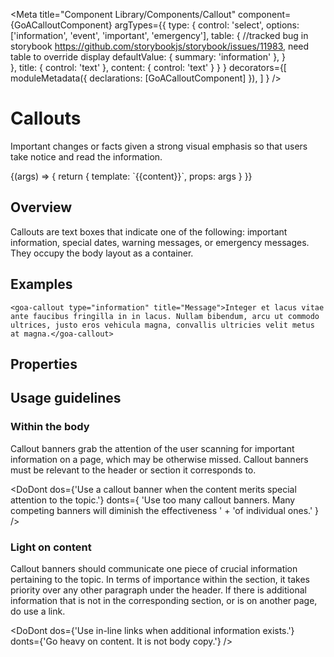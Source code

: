 

<Meta title="Component Library/Components/Callout"
  component={GoACalloutComponent}
  argTypes={{ 
      type: { 
        control: 'select', 
        options: ['information', 'event', 'important', 'emergency'],
        table: { //tracked bug in storybook https://github.com/storybookjs/storybook/issues/11983, need table to override display
           defaultValue: { summary: 'information' },
        }  
      },
      title: { control: 'text' },
      content: { control: 'text' } 
    }
  }
  decorators={[
        moduleMetadata({ declarations: [GoACalloutComponent] }),
    ]
} />

# Callouts
Important changes or facts given a strong visual emphasis so that users take 
notice and read the information.

<Canvas>
  <Story name="Variants" height={300} 
    args={{ 
      type: 'information', 
      content: 'Information to the user goes in the content.  Information can include markup as desired.',
      title: 'Callout Title'
    }} 
   >
    {(args) => {     
      return {
        template: `<goa-callout [type]="type" [title]="title">{{content}}</goa-callout>`,
        props: args
      }
    }}
  </Story>
</Canvas>



## Overview
Callouts are text boxes that indicate one of the following: important information, 
special dates, warning messages, or emergency messages. They occupy the body 
layout as a container.

## Examples
```
<goa-callout type="information" title="Message">Integer et lacus vitae ante faucibus fringilla in in lacus. Nullam bibendum, arcu ut commodo ultrices, justo eros vehicula magna, convallis ultricies velit metus at magna.</goa-callout>
```

## Properties
<Description of={GoACalloutComponent} />
<ArgsTable of={GoACalloutComponent} />

## Usage guidelines
### Within the body
Callout banners grab the attention of the user scanning for important information on 
a page, which may be otherwise missed. Callout banners must be relevant to the header 
or section it corresponds to.

<DoDont
  dos={'Use a callout banner when the content merits special attention to the topic.'}
  donts={
    'Use too many callout banners. Many competing banners will diminish the effectiveness ' + 
    'of individual ones.'
  }
/>

### Light on content
Callout banners should communicate one piece of crucial information pertaining to the topic. In terms of importance within the section, it takes priority over any other paragraph under the header. If there is additional information that is not in the corresponding section, or is on another page, do use a link.

<DoDont
  dos={'Use in-line links when additional information exists.'}
  donts={'Go heavy on content. It is not body copy.'}
/>
